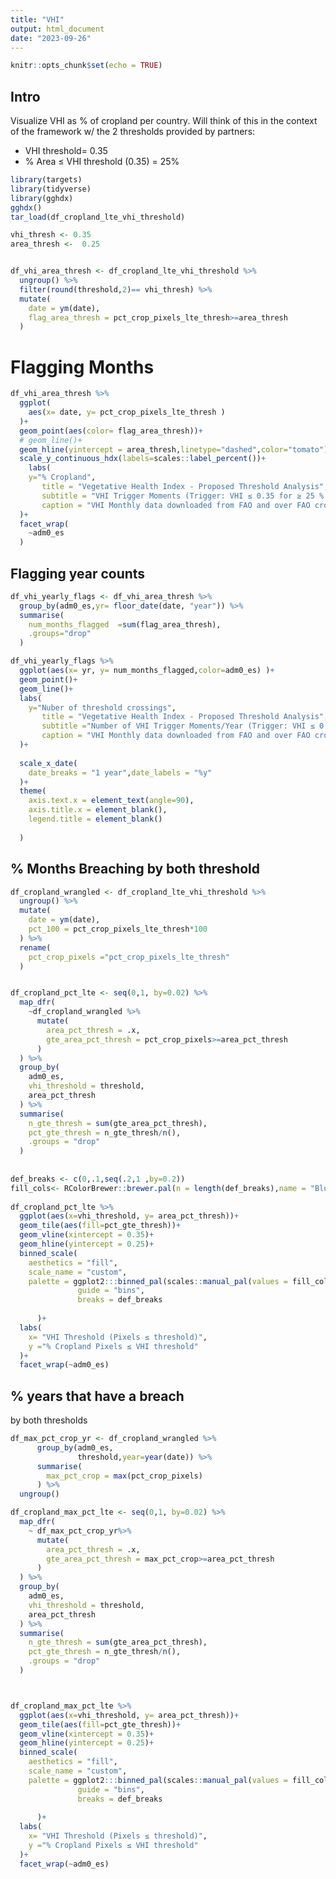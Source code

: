 ```yaml
---
title: "VHI"
output: html_document
date: "2023-09-26"
---
```


```r
knitr::opts_chunk$set(echo = TRUE)
```

## Intro

Visualize VHI as % of cropland per country. Will think of this in the context of the framework w/ the 2 thresholds provided by partners:

- VHI threshold= 0.35
- % Area ≤ VHI threshold (0.35) = 25%

```r
library(targets)
library(tidyverse)
library(gghdx)
gghdx()
tar_load(df_cropland_lte_vhi_threshold)

vhi_thresh <- 0.35
area_thresh <-  0.25


df_vhi_area_thresh <- df_cropland_lte_vhi_threshold %>% 
  ungroup() %>% 
  filter(round(threshold,2)== vhi_thresh) %>% 
  mutate(
    date = ym(date),
    flag_area_thresh = pct_crop_pixels_lte_thresh>=area_thresh
  )
```

# Flagging Months

```r

df_vhi_area_thresh %>% 
  ggplot(
    aes(x= date, y= pct_crop_pixels_lte_thresh )
  )+
  geom_point(aes(color= flag_area_thresh))+
  # geom_line()+
  geom_hline(yintercept = area_thresh,linetype="dashed",color="tomato")+
  scale_y_continuous_hdx(labels=scales::label_percent())+
    labs(
    y="% Cropland",
       title = "Vegetative Health Index - Proposed Threshold Analysis",
       subtitle = "VHI Trigger Moments (Trigger: VHI ≤ 0.35 for ≥ 25 % of cropland)",
       caption = "VHI Monthly data downloaded from FAO and over FAO cropland Fraction"
  )+
  facet_wrap(
    ~adm0_es
  )

```

## Flagging year counts
```r
df_vhi_yearly_flags <- df_vhi_area_thresh %>% 
  group_by(adm0_es,yr= floor_date(date, "year")) %>% 
  summarise(
    num_months_flagged  =sum(flag_area_thresh),
    .groups="drop"
  )

df_vhi_yearly_flags %>%
  ggplot(aes(x= yr, y= num_months_flagged,color=adm0_es) )+
  geom_point()+
  geom_line()+
  labs(
    y="Nuber of threshold crossings",
       title = "Vegetative Health Index - Proposed Threshold Analysis",
       subtitle ="Number of VHI Trigger Moments/Year (Trigger: VHI ≤ 0.35 for ≥ 25 % of cropland)",
       caption = "VHI Monthly data downloaded from FAO and over FAO cropland Fraction"
  )+
  
  scale_x_date(
    date_breaks = "1 year",date_labels = "%y"
  )+
  theme(
    axis.text.x = element_text(angle=90),
    axis.title.x = element_blank(),
    legend.title = element_blank()
    
  )
```

## % Months Breaching by both threshold

```r
df_cropland_wrangled <- df_cropland_lte_vhi_threshold %>% 
  ungroup() %>% 
  mutate(
    date = ym(date),
    pct_100 = pct_crop_pixels_lte_thresh*100
  ) %>%
  rename(
    pct_crop_pixels ="pct_crop_pixels_lte_thresh"
  ) 


df_cropland_pct_lte <- seq(0,1, by=0.02) %>% 
  map_dfr(
    ~df_cropland_wrangled %>% 
      mutate(
        area_pct_thresh = .x,
        gte_area_pct_thresh = pct_crop_pixels>=area_pct_thresh
      )
  ) %>% 
  group_by(
    adm0_es,
    vhi_threshold = threshold,
    area_pct_thresh
  ) %>% 
  summarise(
    n_gte_thresh = sum(gte_area_pct_thresh),
    pct_gte_thresh = n_gte_thresh/n(),
    .groups = "drop"
  ) 
  
  
def_breaks <- c(0,.1,seq(.2,1 ,by=0.2))
fill_cols<- RColorBrewer::brewer.pal(n = length(def_breaks),name = "Blues")
  
df_cropland_pct_lte %>% 
  ggplot(aes(x=vhi_threshold, y= area_pct_thresh))+
  geom_tile(aes(fill=pct_gte_thresh))+
  geom_vline(xintercept = 0.35)+
  geom_hline(yintercept = 0.25)+
  binned_scale(
    aesthetics = "fill",
    scale_name = "custom", 
    palette = ggplot2:::binned_pal(scales::manual_pal(values = fill_cols)),
               guide = "bins",
               breaks = def_breaks
    
      )+
  labs(
    x= "VHI Threshold (Pixels ≤ threshold)",
    y ="% Cropland Pixels ≤ VHI threshold"
  )+
  facet_wrap(~adm0_es)
```


## % years that have a breach
by both thresholds
```r
df_max_pct_crop_yr <- df_cropland_wrangled %>% 
      group_by(adm0_es,
               threshold,year=year(date)) %>% 
      summarise(
        max_pct_crop = max(pct_crop_pixels)
      ) %>% 
  ungroup()

df_cropland_max_pct_lte <- seq(0,1, by=0.02) %>% 
  map_dfr(
    ~ df_max_pct_crop_yr%>% 
      mutate(
        area_pct_thresh = .x,
        gte_area_pct_thresh = max_pct_crop>=area_pct_thresh
      )
  ) %>% 
  group_by(
    adm0_es,
    vhi_threshold = threshold,
    area_pct_thresh
  ) %>% 
  summarise(
    n_gte_thresh = sum(gte_area_pct_thresh),
    pct_gte_thresh = n_gte_thresh/n(),
    .groups = "drop"
  )



df_cropland_max_pct_lte %>% 
  ggplot(aes(x=vhi_threshold, y= area_pct_thresh))+
  geom_tile(aes(fill=pct_gte_thresh))+
  geom_vline(xintercept = 0.35)+
  geom_hline(yintercept = 0.25)+
  binned_scale(
    aesthetics = "fill",
    scale_name = "custom", 
    palette = ggplot2:::binned_pal(scales::manual_pal(values = fill_cols)),
               guide = "bins",
               breaks = def_breaks
    
      )+
  labs(
    x= "VHI Threshold (Pixels ≤ threshold)",
    y ="% Cropland Pixels ≤ VHI threshold"
  )+
  facet_wrap(~adm0_es)
```